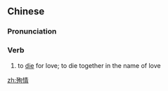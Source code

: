 ==Chinese==
{{zh-forms}}

===Pronunciation===
{{zh-pron
|m=xùnqíng
|c=	seon1 cing4
|cat=v
}}

===Verb===
{{zh-verb}}

# to [[die]] for love; to die together in the name of love

[[zh:殉情]]